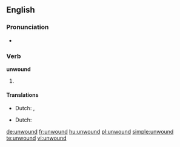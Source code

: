 ==English==

===Pronunciation===
* {{IPA|/ʌnˈwɑʊnd/}}

===Verb===
'''unwound'''

# {{past of|unwind}}

====Translations====
{{trans-top|past tense}}
* Dutch: {{t+|nl|wikkelde af}}, {{t-|nl|wikkelden af}}
{{trans-mid}}
{{trans-bottom}}

{{trans-top|past participle}}
* Dutch: {{t+|nl|afgewikkeld}}
{{trans-mid}}
{{trans-bottom}}

[[de:unwound]]
[[fr:unwound]]
[[hu:unwound]]
[[pl:unwound]]
[[simple:unwound]]
[[te:unwound]]
[[vi:unwound]]